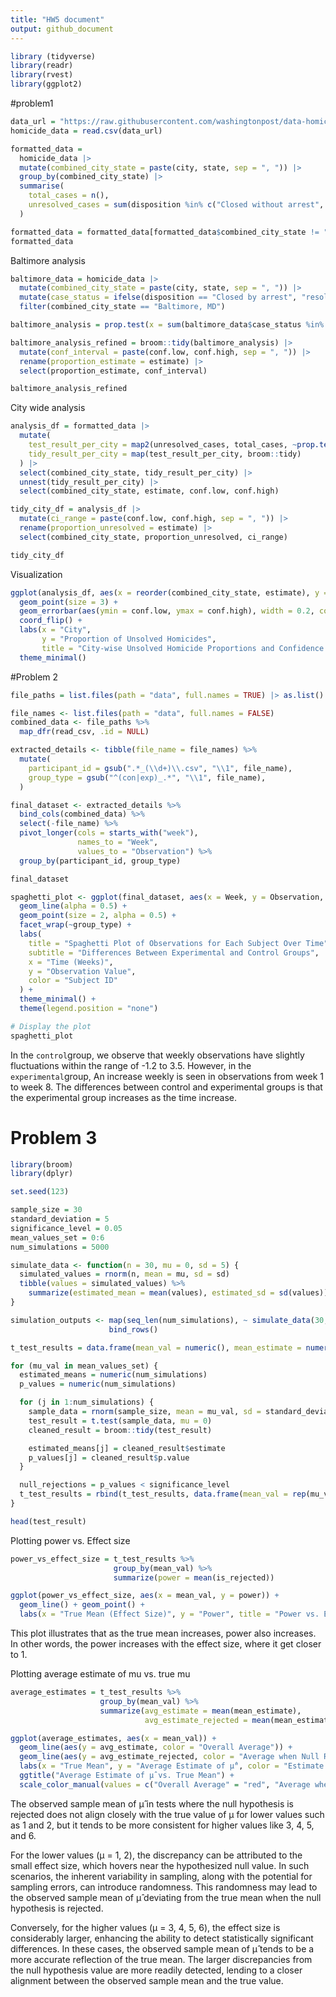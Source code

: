 ```yaml
---
title: "HW5 document"
output: github_document
---
```

```r
library (tidyverse)
library(readr)
library(rvest)
library(ggplot2)
```

#problem1 
```r
data_url = "https://raw.githubusercontent.com/washingtonpost/data-homicides/master/homicide-data.csv"
homicide_data = read.csv(data_url)

formatted_data =
  homicide_data |>
  mutate(combined_city_state = paste(city, state, sep = ", ")) |> 
  group_by(combined_city_state) |> 
  summarise(
    total_cases = n(), 
    unresolved_cases = sum(disposition %in% c("Closed without arrest", "Open/No arrest"))  
  )

formatted_data = formatted_data[formatted_data$combined_city_state != "Tulsa, AL", ] 
formatted_data

```

Baltimore analysis
```r
baltimore_data = homicide_data |> 
  mutate(combined_city_state = paste(city, state, sep = ", ")) |> 
  mutate(case_status = ifelse(disposition == "Closed by arrest", "resolved_cases", "unresolved_cases")) |> 
  filter(combined_city_state == "Baltimore, MD")

baltimore_analysis = prop.test(x = sum(baltimore_data$case_status %in% c("unresolved_cases")), n = nrow(baltimore_data), correct = FALSE)

baltimore_analysis_refined = broom::tidy(baltimore_analysis) |> 
  mutate(conf_interval = paste(conf.low, conf.high, sep = ", ")) |> 
  rename(proportion_estimate = estimate) |> 
  select(proportion_estimate, conf_interval)

baltimore_analysis_refined
```

City wide analysis
```r
analysis_df = formatted_data |> 
  mutate(
    test_result_per_city = map2(unresolved_cases, total_cases, ~prop.test(x = .x, n = .y)),
    tidy_result_per_city = map(test_result_per_city, broom::tidy)
  ) |> 
  select(combined_city_state, tidy_result_per_city) |> 
  unnest(tidy_result_per_city) |> 
  select(combined_city_state, estimate, conf.low, conf.high) 

tidy_city_df = analysis_df |> 
  mutate(ci_range = paste(conf.low, conf.high, sep = ", ")) |> 
  rename(proportion_unresolved = estimate) |> 
  select(combined_city_state, proportion_unresolved, ci_range)

tidy_city_df

```
Visualization
```r
ggplot(analysis_df, aes(x = reorder(combined_city_state, estimate), y = estimate)) +
  geom_point(size = 3) +
  geom_errorbar(aes(ymin = conf.low, ymax = conf.high), width = 0.2, color = "blue") +
  coord_flip() +  
  labs(x = "City",
       y = "Proportion of Unsolved Homicides",
       title = "City-wise Unsolved Homicide Proportions and Confidence Intervals") +
  theme_minimal()

```

#Problem 2

```r
file_paths = list.files(path = "data", full.names = TRUE) |> as.list()

file_names <- list.files(path = "data", full.names = FALSE)
combined_data <- file_paths %>%
  map_dfr(read_csv, .id = NULL)
```

```r
extracted_details <- tibble(file_name = file_names) %>%
  mutate(
    participant_id = gsub(".*_(\\d+)\\.csv", "\\1", file_name),
    group_type = gsub("^(con|exp)_.*", "\\1", file_name),
  )
```


```r
final_dataset <- extracted_details %>%
  bind_cols(combined_data) %>%
  select(-file_name) %>%
  pivot_longer(cols = starts_with("week"),
               names_to = "Week",
               values_to = "Observation") %>%
  group_by(participant_id, group_type)

final_dataset
```

```r
spaghetti_plot <- ggplot(final_dataset, aes(x = Week, y = Observation, group = participant_id, color = participant_id)) +
  geom_line(alpha = 0.5) + 
  geom_point(size = 2, alpha = 0.5) + 
  facet_wrap(~group_type) +  
  labs(
    title = "Spaghetti Plot of Observations for Each Subject Over Time",
    subtitle = "Differences Between Experimental and Control Groups",
    x = "Time (Weeks)",
    y = "Observation Value",
    color = "Subject ID"
  ) +
  theme_minimal() +
  theme(legend.position = "none")  

# Display the plot
spaghetti_plot

```
In the `control`group, we observe that weekly observations have slightly fluctuations within the range of -1.2 to 3.5.
However, in the `experimental`group, An increase weekly is seen in observations from week 1 to week 8.
The differences between control and experimental groups is that the experimental group increases as the time increase.



# Problem 3
```r
library(broom)
library(dplyr)
```

```r
set.seed(123)

```

```r
sample_size = 30
standard_deviation = 5
significance_level = 0.05
mean_values_set = 0:6
num_simulations = 5000

```

```r
simulate_data <- function(n = 30, mu = 0, sd = 5) {
  simulated_values = rnorm(n, mean = mu, sd = sd)
  tibble(values = simulated_values) %>% 
    summarize(estimated_mean = mean(values), estimated_sd = sd(values))
}

simulation_outputs <- map(seq_len(num_simulations), ~ simulate_data(30, 0, 5)) %>% 
                      bind_rows()

```

```r
t_test_results = data.frame(mean_val = numeric(), mean_estimate = numeric(), p_val = numeric(), is_rejected = logical())

for (mu_val in mean_values_set) {
  estimated_means = numeric(num_simulations)
  p_values = numeric(num_simulations)

  for (j in 1:num_simulations) {
    sample_data = rnorm(sample_size, mean = mu_val, sd = standard_deviation)
    test_result = t.test(sample_data, mu = 0)
    cleaned_result = broom::tidy(test_result)

    estimated_means[j] = cleaned_result$estimate
    p_values[j] = cleaned_result$p.value
  }

  null_rejections = p_values < significance_level
  t_test_results = rbind(t_test_results, data.frame(mean_val = rep(mu_val, num_simulations), mean_estimate = estimated_means, p_val = p_values, is_rejected = null_rejections))
}

head(test_result)
```

Plotting power vs. Effect size
```r
power_vs_effect_size = t_test_results %>% 
                       group_by(mean_val) %>% 
                       summarize(power = mean(is_rejected))

ggplot(power_vs_effect_size, aes(x = mean_val, y = power)) +
  geom_line() + geom_point() +
  labs(x = "True Mean (Effect Size)", y = "Power", title = "Power vs. Effect Size in One-Sample t-Test")

```
This plot illustrates that as the true mean increases, power also increases. In other words, the power increases with the effect size, where it get closer to 1. 


Plotting average estimate of mu vs. true mu
```r
average_estimates = t_test_results %>% 
                    group_by(mean_val) %>% 
                    summarize(avg_estimate = mean(mean_estimate),
                              avg_estimate_rejected = mean(mean_estimate[is_rejected]))

ggplot(average_estimates, aes(x = mean_val)) +
  geom_line(aes(y = avg_estimate, color = "Overall Average")) +
  geom_line(aes(y = avg_estimate_rejected, color = "Average when Null Rejected")) +
  labs(x = "True Mean", y = "Average Estimate of μ̂", color = "Estimate Type") +
  ggtitle("Average Estimate of μ̂ vs. True Mean") +
  scale_color_manual(values = c("Overall Average" = "red", "Average when Null Rejected" = "blue"))

```

The observed sample mean of μ̂ in tests where the null hypothesis is rejected does not align closely with the true value of μ for lower values such as 1 and 2, but it tends to be more consistent for higher values like 3, 4, 5, and 6.

For the lower values (μ = 1, 2), the discrepancy can be attributed to the small effect size, which hovers near the hypothesized null value. In such scenarios, the inherent variability in sampling, along with the potential for sampling errors, can introduce randomness. This randomness may lead to the observed sample mean of μ̂ deviating from the true mean when the null hypothesis is rejected.

Conversely, for the higher values (μ = 3, 4, 5, 6), the effect size is considerably larger, enhancing the ability to detect statistically significant differences. In these cases, the observed sample mean of μ̂ tends to be a more accurate reflection of the true mean. The larger discrepancies from the null hypothesis value are more readily detected, lending to a closer alignment between the observed sample mean and the true value.





